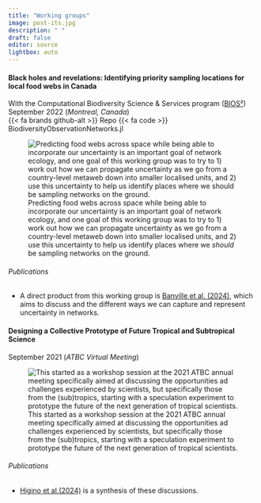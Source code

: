 ```yaml
---
title: "Working groups"
image: post-its.jpg
description: " "
draft: false
editor: source
lightbox: auto
---
```


#### Black holes and revelations: Identifying priority sampling locations for local food webs in Canada
With the Computational Biodiversity Science & Services program ([BIOS²](https://bios2.usherbrooke.ca/))\
September 2022 (*Montreal, Canada*)\
<span class="badge rounded-pill bg-secondary">
  <a href="https://github.com/PoisotLab/BlackHolesAndRevelations" style="text-decoration:none">{{< fa brands github-alt >}} Repo</a>
</span>
<span class="badge rounded-pill bg-secondary">
  <a href="https://github.com/EcoJulia/BiodiversityObservationNetworks.jl" style="text-decoration:none">{{< fa code >}} BiodiversityObservationNetworks.jl</a>
</span>
<br>

![Predicting food webs across space while being able to incorporate our uncertainty is an important goal of network ecology, and one goal of this working group was to try to 1) work out how we can propagate uncertainty as we go from a country-level metaweb down into smaller localised units, and 2) use this uncertainty to help us identify places where we *should* be sampling networks on the ground.](blackholes.jpg)

###### Publications

* A direct product from this working group is [Banville et al. (2024)](https://doi.org/10.32942/X28G8Z), which aims to discuss and the different ways we can capture and represent uncertainty in networks.

#### Designing a Collective Prototype of Future Tropical and Subtropical Science
September 2021 (*ATBC Virtual Meeting*)\

![This started as a workshop session at the 2021 ATBC annual meeting specifically aimed at discussing the opportunities ad challenges experienced by scientists, but specifically those from the (sub)tropics, starting with a speculation experiment to prototype the future of the next generation of tropical scientists.](ATBC.png)

###### Publications

* [Higino et al.(2024)](https://doi.org/10.32942/X2VC86) is a synthesis of these discussions.